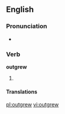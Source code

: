==English==

===Pronunciation===
* {{IPA|/ˈɑʊtɡɻʊə/}}

===Verb===
'''outgrew'''

# {{past tense of|[[outgrow]]}}

====Translations====
{{trans-top}}
{{trans-mid}}
{{trans-bottom}}

<!--* Dutch: [[ontgroeide]], [[ontgroeiden]]-->

[[pl:outgrew]]
[[vi:outgrew]]